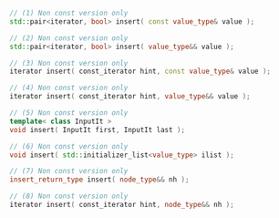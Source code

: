 ```cpp
// (1) Non const version only
std::pair<iterator, bool> insert( const value_type& value );

// (2) Non const version only
std::pair<iterator, bool> insert( value_type&& value );

// (3) Non const version only
iterator insert( const_iterator hint, const value_type& value );

// (4) Non const version only
iterator insert( const_iterator hint, value_type&& value );

// (5) Non const version only
template< class InputIt >
void insert( InputIt first, InputIt last );

// (6) Non const version only
void insert( std::initializer_list<value_type> ilist );

// (7) Non const version only
insert_return_type insert( node_type&& nh );

// (8) Non const version only
iterator insert( const_iterator hint, node_type&& nh );
```